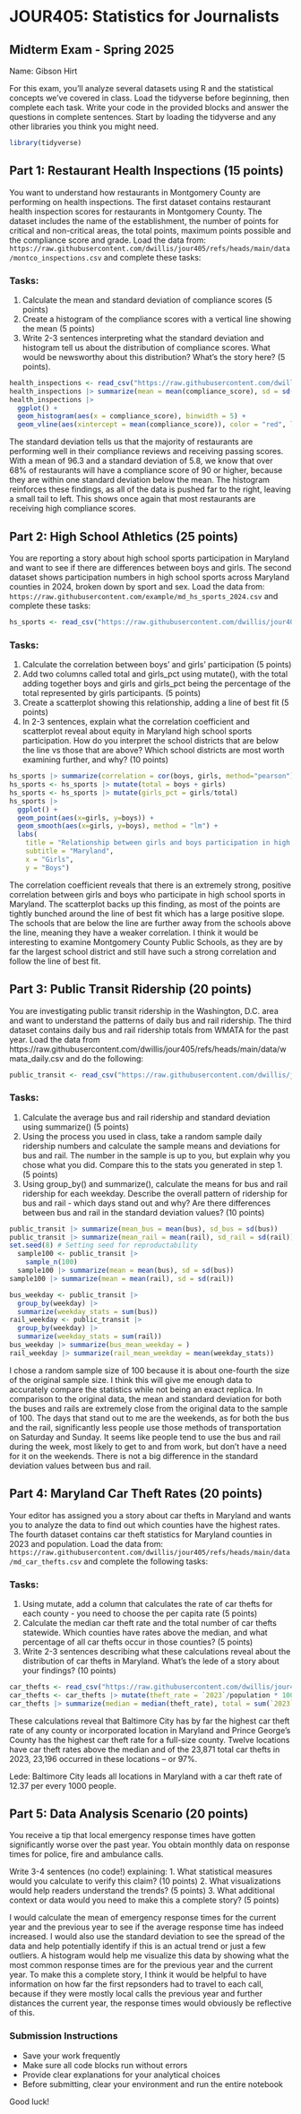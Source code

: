 # JOUR405: Statistics for Journalists
## Midterm Exam - Spring 2025

Name: Gibson Hirt

For this exam, you'll analyze several datasets using R and the statistical concepts we've covered in class. Load the tidyverse before beginning, then complete each task. Write your code in the provided blocks and answer the questions in complete sentences. Start by loading the tidyverse and any other libraries you think you might need.

```r
library(tidyverse)
```


## Part 1: Restaurant Health Inspections (15 points)

You want to understand how restaurants in Montgomery County are performing on health inspections. The first dataset contains restaurant health inspection scores for restaurants in Montgomery County. The dataset includes the name of the establishment, the number of points for critical and non-critical areas, the total points, maximum points possible and the compliance score and grade. Load the data from: `https://raw.githubusercontent.com/dwillis/jour405/refs/heads/main/data/montco_inspections.csv` and complete these tasks:

### Tasks:
1. Calculate the mean and standard deviation of compliance scores (5 points)
2. Create a histogram of the compliance scores with a vertical line showing the mean (5 points)
3. Write 2-3 sentences interpreting what the standard deviation and histogram tell us about the distribution of compliance scores. What would be newsworthy about this distribution? What's the story here? (5 points).

```r
health_inspections <- read_csv("https://raw.githubusercontent.com/dwillis/jour405/refs/heads/main/data/montco_inspections.csv")
health_inspections |> summarize(mean = mean(compliance_score), sd = sd(compliance_score))
health_inspections |> 
  ggplot() + 
  geom_histogram(aes(x = compliance_score), binwidth = 5) +
  geom_vline(aes(xintercept = mean(compliance_score)), color = "red", linetype = "dashed")

```

The standard deviation tells us that the majority of restaurants are performing well in their compliance reviews and receiving passing scores. With a mean of 96.3 and a standard deviation of 5.8, we know that over 68% of restaurants will have a compliance score of 90 or higher, because they are within one standard deviation below the mean. The histogram reinforces these findings, as all of the data is pushed far to the right, leaving a small tail to left. This shows once again that most restaurants are receiving high compliance scores.


## Part 2: High School Athletics (25 points)

You are reporting a story about high school sports participation in Maryland and want to see if there are differences between boys and girls. The second dataset shows participation numbers in high school sports across Maryland counties in 2024, broken down by sport and sex. Load the data from: `https://raw.githubusercontent.com/example/md_hs_sports_2024.csv` and complete these tasks:

```r
hs_sports <- read_csv("https://raw.githubusercontent.com/dwillis/jour405/refs/heads/main/data/md_hs_participation.csv")
```


### Tasks:
1. Calculate the correlation between boys' and girls' participation (5 points)
2. Add two columns called total and girls_pct using mutate(), with the total adding together boys and girls and girls_pct being the percentage of the total represented by girls participants. (5 points)
3. Create a scatterplot showing this relationship, adding a line of best fit (5 points)
4. In 2-3 sentences, explain what the correlation coefficient and scatterplot reveal about equity in Maryland high school sports participation. How do you interpret the school districts that are below the line vs those that are above? Which school districts are most worth examining further, and why? (10 points)

```r
hs_sports |> summarize(correlation = cor(boys, girls, method="pearson"))
hs_sports <- hs_sports |> mutate(total = boys + girls)
hs_sports <- hs_sports |> mutate(girls_pct = girls/total)
hs_sports |> 
  ggplot() +
  geom_point(aes(x=girls, y=boys)) +
  geom_smooth(aes(x=girls, y=boys), method = "lm") +
  labs(
    title = "Relationship between girls and boys participation in high schools sports",
    subtitle = "Maryland",
    x = "Girls",
    y = "Boys")
```
The correlation coefficient reveals that there is an extremely strong, positive correlation between girls and boys who participate in high school sports in Maryland. The scatterplot backs up this finding, as most of the points are tightly bunched around the line of best fit which has a large positive slope. The schools that are below the line are further away from the schools above the line, meaning they have a weaker correlation. I think it would be interesting to examine Montgomery County Public Schools, as they are by far the largest school district and still have such a strong correlation and follow the line of best fit.

## Part 3: Public Transit Ridership (20 points)

You are investigating public transit ridership in the Washington, D.C. area and want to understand the patterns of daily bus and rail ridership. The third dataset contains daily bus and rail ridership totals from WMATA for the past year. Load the data from https://raw.githubusercontent.com/dwillis/jour405/refs/heads/main/data/wmata_daily.csv and do the following:


```r
public_transit <- read_csv("https://raw.githubusercontent.com/dwillis/jour405/refs/heads/main/data/wmata_daily.csv")
```


### Tasks:
1. Calculate the average bus and rail ridership and standard deviation using summarize() (5 points)
2. Using the process you used in class, take a random sample daily ridership numbers and calculate the sample means and deviations for bus and rail. The number in the sample is up to you, but explain why you chose what you did. Compare this to the stats you generated in step 1. (5 points)
3. Using group_by() and summarize(), calculate the means for bus and rail ridership for each weekday. Describe the overall pattern of ridership for bus and rail - which days stand out and why? Are there differences between bus and rail in the standard deviation values? (10 points)


```r
public_transit |> summarize(mean_bus = mean(bus), sd_bus = sd(bus))
public_transit |> summarize(mean_rail = mean(rail), sd_rail = sd(rail))
set.seed(8) # Setting seed for reproductability
  sample100 <- public_transit |> 
    sample_n(100)
  sample100 |> summarize(mean = mean(bus), sd = sd(bus))
sample100 |> summarize(mean = mean(rail), sd = sd(rail))
```
```r
bus_weekday <- public_transit |> 
  group_by(weekday) |> 
  summarize(weekday_stats = sum(bus))
rail_weekday <- public_transit |> 
  group_by(weekday) |> 
  summarize(weekday_stats = sum(rail))
bus_weekday |> summarize(bus_mean_weekday = )
rail_weekday |> summarize(rail_mean_weekday = mean(weekday_stats))
```


I chose a random sample size of 100 because it is about one-fourth the size of the original sample size. I think this will give me enough data to accurately compare the statistics while not being an exact replica. In comparison to the original data, the mean and standard deviation for both the buses and rails are extremely close from the original data to the sample of 100. The days that stand out to me are the weekends, as for both the bus and the rail, significantly less people use those methods of transportation on Saturday and Sunday. It seems like people tend to use the bus and rail during the week, most likely to get to and from work, but don't have a need for it on the weekends. There is not a big difference in the standard deviation values between bus and rail.


## Part 4: Maryland Car Theft Rates (20 points)

Your editor has assigned you a story about car thefts in Maryland and wants you to analyze the data to find out which counties have the highest rates. The fourth dataset contains car theft statistics for Maryland counties in 2023 and population. Load the data from: `https://raw.githubusercontent.com/dwillis/jour405/refs/heads/main/data/md_car_thefts.csv` and complete the following tasks:

### Tasks:
1. Using mutate, add a column that calculates the rate of car thefts for each county - you need to choose the per capita rate (5 points)
2. Calculate the median car theft rate and the total number of car thefts statewide. Which counties have rates above the median, and what percentage of all car thefts occur in those counties? (5 points)
3. Write 2-3 sentences describing what these calculations reveal about the distribution of car thefts in Maryland. What's the lede of a story about your findings? (10 points)

```r
car_thefts <- read_csv("https://raw.githubusercontent.com/dwillis/jour405/refs/heads/main/data/md_car_thefts.csv")
car_thefts <- car_thefts |> mutate(theft_rate = `2023`/population * 1000)
car_thefts |> summarize(median = median(theft_rate), total = sum(`2023`))
```
These calculations reveal that Baltimore City has by far the highest car theft rate of any county or incorporated location in Maryland and Prince George's County has the highest car theft rate for a full-size county. Twelve locations have car theft rates above the median and of the 23,871 total car thefts in 2023, 23,196 occurred in these locations -- or 97%.

Lede: Baltimore City leads all locations in Maryland with a car theft rate of 12.37 per every 1000 people.


## Part 5: Data Analysis Scenario (20 points)

You receive a tip that local emergency response times have gotten significantly worse over the past year. You obtain monthly data on response times for police, fire and ambulance calls.

Write 3-4 sentences (no code!) explaining:
1. What statistical measures would you calculate to verify this claim? (10 points)
2. What visualizations would help readers understand the trends? (5 points)
3. What additional context or data would you need to make this a complete story? (5 points)

I would calculate the mean of emergency response times for the current year and the previous year to see if the average response time has indeed increased. I would also use the standard deviation to see the spread of the data and help potentially identify if this is an actual trend or just a few outliers. A histogram would help me visualize this data by showing what the most common response times are for the previous year and the current year. To make this a complete story, I think it would be helpful to have information on how far the first repsonders had to travel to each call, because if they were mostly local calls the previous year and further distances the current year, the response times would obviously be reflective of this.


### Submission Instructions
- Save your work frequently
- Make sure all code blocks run without errors
- Provide clear explanations for your analytical choices
- Before submitting, clear your environment and run the entire notebook

Good luck!
